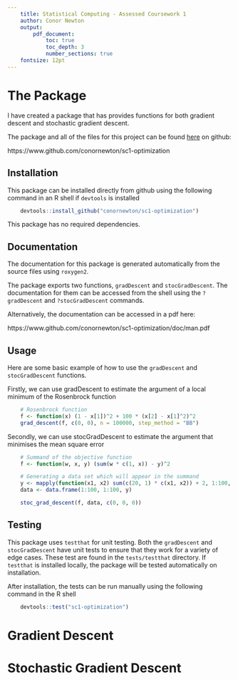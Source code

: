 ```yaml
---
    title: Statistical Computing - Assessed Coursework 1
    author: Conor Newton
    output:
        pdf_document:
            toc: true
            toc_depth: 3
            number_sections: true
    fontsize: 12pt
---
```

\newpage

# The Package

I have created a package that has provides functions for both gradient descent and stochastic gradient descent.

The package and all of the files for this project can be found [here](https://www.github.com/conornewton/sc1-optimization) on github:

https://www.github.com/conornewton/sc1-optimization

## Installation

This package can be installed directly from github using the following command in an R shell if `devtools` is installed

```r
    devtools::install_github("conornewton/sc1-optimization")
```

This package has no required dependencies.

## Documentation

The documentation for this package is generated automatically from the source files using `roxygen2`. 

The package exports two functions, `gradDescent` and `stocGradDescent`. The documentation for them can be accessed from the shell using the `?gradDescent` and `?stocGradDescent` commands.

Alternatively, the documentation can be accessed in a pdf here:

https://www.github.com/conornewton/sc1-optimization/doc/man.pdf

## Usage

Here are some basic example of how to use the `gradDescent` and `stocGradDescent` functions.

Firstly, we can use gradDescent to estimate the argument of a local minimum of the Rosenbrock function

```r
    # Rosenbrock function
    f <- function(x) (1 - x[1])^2 + 100 * (x[2] - x[1]^2)^2
    grad_descent(f, c(0, 0), n = 100000, step_method = "BB")
```

Secondly, we can use stocGradDescent to estimate the argument that minimises the mean square error

```r
    # Summand of the objective function
    f <- function(w, x, y) (sum(w * c(1, x)) - y)^2

    # Generating a data set which will appear in the summand
    y <- mapply(function(x1, x2) sum(c(20, 1) * c(x1, x2)) + 2, 1:100, 1:100)
    data <- data.frame(1:100, 1:100, y)

    stoc_grad_descent(f, data, c(0, 0, 0))
```



## Testing

This package uses `testthat` for unit testing. Both the `gradDescent` and `stocGradDescent` have unit tests to ensure that they work for a variety of edge cases. These test are found in the `tests/testthat` directory. If `testthat` is installed locally, the package will be tested automatically on installation.

After installation, the tests can be run manually using the following command in the R shell
```r
    devtools::test("sc1-optimization")
```


\newpage

# Gradient Descent



\newpage

# Stochastic Gradient Descent

